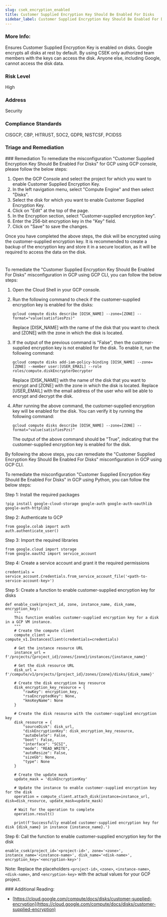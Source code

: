 ```yaml
---
slug: csek_encryption_enabled
title: Customer Supplied Encryption Key Should Be Enabled For Disks
sidebar_label: Customer Supplied Encryption Key Should Be Enabled For Disks
---
```


### More Info:

Ensures Customer Supplied Encryption Key is enabled on disks. Google encrypts all disks at rest by default. By using CSEK only authorized team members with the keys can access the disk. Anyone else, including Google, cannot access the disk data.

### Risk Level

High

### Address

Security

### Compliance Standards

CISGCP, CBP, HITRUST, SOC2, GDPR, NISTCSF, PCIDSS


### Triage and Remediation
<Tabs>
<Tab title='Remediation'>
### Remediation

<AccordionGroup>
<Accordion title='Using Console' defaultOpen='true'>
To remediate the misconfiguration "Customer Supplied Encryption Key Should Be Enabled For Disks" for GCP using GCP console, please follow the below steps:

1. Open the GCP Console and select the project for which you want to enable Customer Supplied Encryption Key.
2. In the left navigation menu, select "Compute Engine" and then select "Disks".
3. Select the disk for which you want to enable Customer Supplied Encryption Key.
4. Click on "Edit" at the top of the page.
5. In the Encryption section, select "Customer-supplied encryption key".
6. Enter the 256-bit encryption key in the "Key" field.
7. Click on "Save" to save the changes.

Once you have completed the above steps, the disk will be encrypted using the customer-supplied encryption key. It is recommended to create a backup of the encryption key and store it in a secure location, as it will be required to access the data on the disk.

#
</Accordion>

<Accordion title='Using CLI'>
To remediate the "Customer Supplied Encryption Key Should Be Enabled For Disks" misconfiguration in GCP using GCP CLI, you can follow the below steps:

1. Open the Cloud Shell in your GCP console.

2. Run the following command to check if the customer-supplied encryption key is enabled for the disks:

   ```
   gcloud compute disks describe [DISK_NAME] --zone=[ZONE] --format="value(satisfiesPzs)"
   ```

   Replace [DISK_NAME] with the name of the disk that you want to check and [ZONE] with the zone in which the disk is located.

3. If the output of the previous command is "False", then the customer-supplied encryption key is not enabled for the disk. To enable it, run the following command:

   ```
   gcloud compute disks add-iam-policy-binding [DISK_NAME] --zone=[ZONE] --member user:[USER_EMAIL] --role roles/compute.diskEncrypterDecrypter
   ```

   Replace [DISK_NAME] with the name of the disk that you want to encrypt and [ZONE] with the zone in which the disk is located. Replace [USER_EMAIL] with the email address of the user who will be able to encrypt and decrypt the disk.

4. After running the above command, the customer-supplied encryption key will be enabled for the disk. You can verify it by running the following command:

   ```
   gcloud compute disks describe [DISK_NAME] --zone=[ZONE] --format="value(satisfiesPzs)"
   ```

   The output of the above command should be "True", indicating that the customer-supplied encryption key is enabled for the disk.

By following the above steps, you can remediate the "Customer Supplied Encryption Key Should Be Enabled For Disks" misconfiguration in GCP using GCP CLI.
</Accordion>

<Accordion title='Using Python'>
To remediate the misconfiguration "Customer Supplied Encryption Key Should Be Enabled For Disks" in GCP using Python, you can follow the below steps:

Step 1: Install the required packages

```
!pip install google-cloud-storage google-auth google-auth-oauthlib google-auth-httplib2
```

Step 2: Authenticate to GCP

```
from google.colab import auth
auth.authenticate_user()
```

Step 3: Import the required libraries

```
from google.cloud import storage
from google.oauth2 import service_account
```

Step 4: Create a service account and grant it the required permissions

```
credentials = service_account.Credentials.from_service_account_file('<path-to-service-account-key>')
```

Step 5: Create a function to enable customer-supplied encryption key for disks

```
def enable_csek(project_id, zone, instance_name, disk_name, encryption_key):
    """
    This function enables customer-supplied encryption key for a disk in a GCP VM instance.
    """
    # Create the compute client
    compute_client = compute_v1.InstancesClient(credentials=credentials)
    
    # Get the instance resource URL
    instance_url = f'/projects/{project_id}/zones/{zone}/instances/{instance_name}'
    
    # Get the disk resource URL
    disk_url = f'/compute/v1/projects/{project_id}/zones/{zone}/disks/{disk_name}'
    
    # Create the disk encryption key resource
    disk_encryption_key_resource = {
        "rawKey": encryption_key,
        "rsaEncryptedKey": None,
        "kmsKeyName": None
    }
    
    # Create the disk resource with the customer-supplied encryption key
    disk_resource = {
        "sourceDisk": disk_url,
        "diskEncryptionKey": disk_encryption_key_resource,
        "autoDelete": False,
        "boot": False,
        "interface": "SCSI",
        "mode": "READ_WRITE",
        "autoResize": False,
        "sizeGb": None,
        "type": None
    }
    
    # Create the update mask
    update_mask = 'diskEncryptionKey'
    
    # Update the instance to enable customer-supplied encryption key for the disk
    operation = compute_client.attach_disk(instance=instance_url, disk=disk_resource, update_mask=update_mask)
    
    # Wait for the operation to complete
    operation.result()
    
    print(f'Successfully enabled customer-supplied encryption key for disk {disk_name} in instance {instance_name}.')
```

Step 6: Call the function to enable customer-supplied encryption key for the disk

```
enable_csek(project_id='<project-id>', zone='<zone>', instance_name='<instance-name>', disk_name='<disk-name>', encryption_key='<encryption-key>')
```

Note: Replace the placeholders `<project-id>`, `<zone>`, `<instance-name>`, `<disk-name>`, and `<encryption-key>` with the actual values for your GCP project.
</Accordion>

</AccordionGroup>
</Tab>
</Tabs>
### Additional Reading:

- [https://cloud.google.com/compute/docs/disks/customer-supplied-encryption](https://cloud.google.com/compute/docs/disks/customer-supplied-encryption) 

